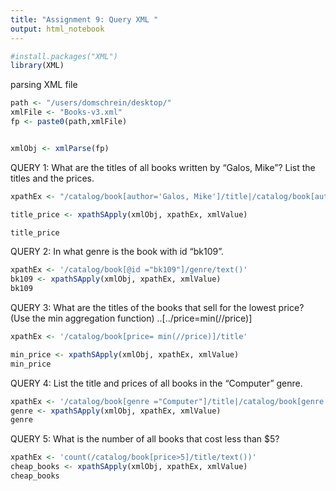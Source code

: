 ```yaml
---
title: "Assignment 9: Query XML "
output: html_notebook
---
```



```r
#install.packages("XML")
library(XML)
```


parsing XML file
```r
path <- "/users/domschrein/desktop/"
xmlFile <- "Books-v3.xml"
fp <- paste0(path,xmlFile)


xmlObj <- xmlParse(fp)
```



QUERY 1:
What are the titles of all books written by "Galos, Mike"? List the titles and the prices.
```r
xpathEx <- "/catalog/book[author='Galos, Mike']/title|/catalog/book[author='Galos, Mike']/price"

title_price <- xpathSApply(xmlObj, xpathEx, xmlValue)

title_price
```



QUERY 2:
In what genre is the book with id "bk109".
```r

xpathEx <- '/catalog/book[@id ="bk109"]/genre/text()'
bk109 <- xpathSApply(xmlObj, xpathEx, xmlValue)
bk109
```


QUERY 3:
What are the titles of the books that sell for the lowest price? (Use the min aggregation function)
..[../price=min(//price)]
```r

xpathEx <- '/catalog/book[price= min(//price)]/title'

min_price <- xpathSApply(xmlObj, xpathEx, xmlValue)
min_price
```



QUERY 4: 
List the title and prices of all books in the "Computer" genre.
```r
xpathEx <- '/catalog/book[genre ="Computer"]/title|/catalog/book[genre ="Computer"]/price'
genre <- xpathSApply(xmlObj, xpathEx, xmlValue)
genre
```


QUERY 5: 
What is the number of all books that cost less than $5?
```r
xpathEx <- 'count(/catalog/book[price>5]/title/text())'
cheap_books <- xpathSApply(xmlObj, xpathEx, xmlValue)
cheap_books
```





